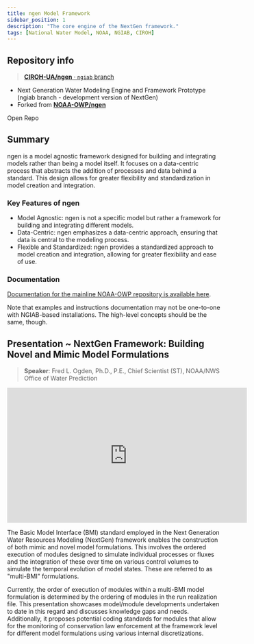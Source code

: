 ```yaml
---
title: ngen Model Framework
sidebar_position: 1
description: "The core engine of the NextGen framework."
tags: [National Water Model, NOAA, NGIAB, CIROH]
---
```




## Repository info

> [**CIROH-UA/ngen** · `ngiab` branch](https://github.com/CIROH-UA/ngen/)

- Next Generation Water Modeling Engine and Framework Prototype (ngiab branch - development version of NextGen)
- Forked from [**NOAA-OWP/ngen**](https://github.com/NOAH-OWP/ngen/)

<Link className="button button--primary" to="https://github.com/CIROH-UA/ngen/">Open Repo</Link>

## Summary

ngen is a model agnostic framework designed for building and integrating models rather than being a model itself. It focuses on a data-centric process that abstracts the addition of processes and data behind a standard. This design allows for greater flexibility and standardization in model creation and integration.

### Key Features of ngen
- Model Agnostic: ngen is not a specific model but rather a framework for building and integrating different models.
- Data-Centric: ngen emphasizes a data-centric approach, ensuring that data is central to the modeling process.
- Flexible and Standardized: ngen provides a standardized approach to model creation and integration, allowing for greater flexibility and ease of use.

### Documentation
[Documentation for the mainline NOAA-OWP repository is available here](https://noaa-owp.github.io/ngen/).

Note that examples and instructions documentation may not be one-to-one with NGIAB-based installations.
The high-level concepts should be the same, though.

## Presentation ~ NextGen Framework: Building Novel and Mimic Model Formulations

> **Speaker**:  Fred L. Ogden, Ph.D., P.E., Chief Scientist (ST), NOAA/NWS Office of Water Prediction

<iframe width="560" height="315" src="https://www.youtube.com/embed/1Wy6y37kjfY" title="YouTube Video Player" frameborder="0" allowfullscreen></iframe>

The Basic Model Interface (BMI) standard employed in the Next Generation Water Resources Modeling (NextGen) framework enables the construction of both mimic and novel model formulations. This involves the ordered execution of modules designed to simulate individual processes or fluxes and the integration of these over time on various control volumes to simulate the temporal evolution of model states. These are referred to as "multi-BMI" formulations.

Currently, the order of execution of modules within a multi-BMI model formulation is determined by the ordering of modules in the run realization file. This presentation showcases model/module developments undertaken to date in this regard and discusses knowledge gaps and needs. Additionally, it proposes potential coding standards for modules that allow for the monitoring of conservation law enforcement at the framework level for different model formulations using various internal discretizations.


